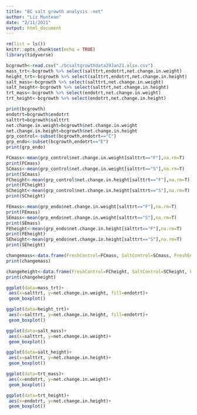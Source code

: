 ```yaml
---
title: "BC salt growth analysis -net"
author: "Liz Muntean"
date: "2/11/2021"
output: html_document
---
```


```r
rm(list = ls())
knitr::opts_chunk$set(echo = TRUE)
library(tidyverse)
```


```r
bcgrowth<-read.csv("./bcsaltgrowthdata29Jan21.xlsx.csv")
mass_trt<-bcgrowth %>% select(salttrt,endotrt,net.change.in.weight) 
height_trt<-bcgrowth %>% select(salttrt,endotrt,net.change.in.height)
salt_mass<-bcgrowth %>% select(salttrt,net.change.in.weight)
salt_height<-bcgrowth %>% select(salttrt,net.change.in.height)
trt_mass<-bcgrowth %>% select(endotrt,net.change.in.weight) 
trt_height<-bcgrowth %>% select(endotrt,net.change.in.height)
```
```r
print(bcgrowth)
endotrt=bcgrowth$endotrt
salttrt=bcgrowth$salttrt
net.change.in.weight=bcgrowth$net.change.in.weight
net.change.in.height=bcgrowth$net.change.in.height
grp_control<-subset(bcgrowth,endotrt=="C")
grp_endo<-subset(bcgrowth,endotrt=="E")
print(grp_endo)

FCmass<-mean(grp_control$net.change.in.weight[salttrt=="F"],na.rm=T)
print(FCmass)
SCmass<-mean(grp_control$net.change.in.weight[salttrt=="S"],na.rm=T)
print(SCmass)
FCheight<-mean(grp_control$net.change.in.height[salttrt=="F"],na.rm=T)
print(FCheight)
SCheight<-mean(grp_control$net.change.in.height[salttrt=="S"],na.rm=T)
print(SCheight)

FEmass<-mean(grp_endo$net.change.in.weight[salttrt=="F"],na.rm=T)
print(FEmass)
SEmass<-mean(grp_endo$net.change.in.weight[salttrt=="S"],na.rm=T)
print(SEmass)
FEheight<-mean(grp_endo$net.change.in.height[salttrt=="F"],na.rm=T)
print(FEheight)
SEheight<-mean(grp_endo$net.change.in.height[salttrt=="S"],na.rm=T)
print(SEheight)

changemass<-data.frame(FreshControl=FCmass, SaltControl=SCmass, FreshEndo=FEmass, SaltEndo=SEmass)
print(changemass)

changeheight<-data.frame(FreshControl=FCheight, SaltControl=SCheight, FreshEndo=FEheight, SaltEndo=SEheight)
print(changeheight)
```

```r
ggplot(data=mass_trt)+
 aes(x=salttrt, y=net.change.in.weight, fill=endotrt)+
 geom_boxplot()
```

```r
ggplot(data=height_trt)+
 aes(x=salttrt, y=net.change.in.height, fill=endotrt)+
 geom_boxplot()
```

```r
ggplot(data=salt_mass)+
 aes(x=salttrt, y=net.change.in.weight)+
 geom_boxplot()
```


```r
ggplot(data=salt_height)+
 aes(x=salttrt, y=net.change.in.height)+
 geom_boxplot()
```
```r
ggplot(data=trt_mass)+
 aes(x=endotrt, y=net.change.in.weight)+
 geom_boxplot()
```
```r
ggplot(data=trt_height)+
 aes(x=endotrt, y=net.change.in.height)+
 geom_boxplot()
```

